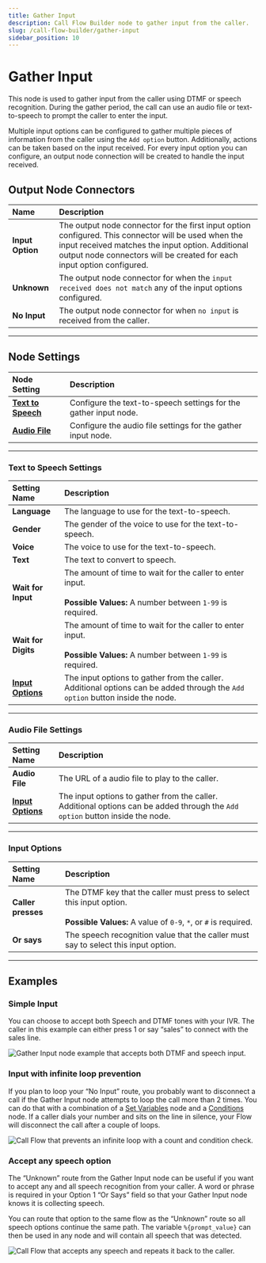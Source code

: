 ---
title: Gather Input
description: Call Flow Builder node to gather input from the caller.
slug: /call-flow-builder/gather-input
sidebar_position: 10
---

# Gather Input

This node is used to gather input from the caller using DTMF or speech recognition.
During the gather period, the call can use an audio file or text-to-speech to prompt the caller to enter the input.

Multiple input options can be configured to gather multiple pieces of information from the caller using the `Add option` button.
Additionally, actions can be taken based on the input received. 
For every input option you can configure, an output node connection will be created to handle the input received.


## **Output Node Connectors**

| Name             | Description                                                                                                                                                                                                                        |
|:-----------------|:-----------------------------------------------------------------------------------------------------------------------------------------------------------------------------------------------------------------------------------|
| **Input Option** | The output node connector for the first input option configured. This connector will be used when the input received matches the input option. Additional output node connectors will be created for each input option configured. |
| **Unknown**      | The output node connector for when the `input received does not match` any of the input options configured.                                                                                                                        |
| **No Input**     | The output node connector for when `no input` is received from the caller.                                                                                                                                                         |


---


## **Node Settings**

| Node Setting                                   | Description                                                      |
|:-----------------------------------------------|:-----------------------------------------------------------------|
| **[Text to Speech](#text-to-speech-settings)** | Configure the text-to-speech settings for the gather input node. |
| **[Audio File](#audio-file-settings)**         | Configure the audio file settings for the gather input node.     |

---


### Text to Speech Settings

| Setting Name                        | Description                                                                                                                    |
|:------------------------------------|:-------------------------------------------------------------------------------------------------------------------------------|
| **Language**                        | The language to use for the text-to-speech.                                                                                    |
| **Gender**                          | The gender of the voice to use for the text-to-speech.                                                                         |
| **Voice**                           | The voice to use for the text-to-speech.                                                                                       |
| **Text**                            | The text to convert to speech.                                                                                                 |
| **Wait for Input**                  | The amount of time to wait for the caller to enter input.<br /><br />**Possible Values:** A number between `1-99` is required. |
| **Wait for Digits**                 | The amount of time to wait for the caller to enter input.<br /><br />**Possible Values:** A number between `1-99` is required. |
| **[Input Options](#input-options)** | The input options to gather from the caller. Additional options can be added through the `Add option` button inside the node.  |


---

### Audio File Settings

| Setting Name                        | Description                                                                                                                   |
|:------------------------------------|:------------------------------------------------------------------------------------------------------------------------------|
| **Audio File**                      | The URL of a audio file to play to the caller.                                                                                |
| **[Input Options](#input-options)** | The input options to gather from the caller. Additional options can be added through the `Add option` button inside the node. |


---

### Input Options

| Setting Name       | Description                                                                                                                                     |
|:-------------------|:------------------------------------------------------------------------------------------------------------------------------------------------|
| **Caller presses** | The DTMF key that the caller must press to select this input option.<br /><br />**Possible Values:** A value of `0-9`, `*`, or `#` is required. |
| **Or says**        | The speech recognition value that the caller must say to select this input option.                                                              |

---

## **Examples**

### Simple Input

You can choose to accept both Speech and DTMF tones with your IVR. 
The caller in this example can either press 1 or say “sales” to connect with the sales line.

<Frame caption="Gather input as speech or DTMF and send call to the selected channel.">

![Gather Input node example that accepts both DTMF and speech input.](@image/call-flow/nodes/simple-input.webP)

</Frame>

### Input with infinite loop prevention

If you plan to loop your “No Input” route, you probably want to disconnect a call if the Gather Input node attempts to loop the call more than 2 times. 
You can do that with a combination of a [Set Variables](../set_variables/index.mdx) node 
and a [Conditions](../conditions/index.mdx) node.
If a caller dials your number and sits on the line in silence, your Flow will disconnect the call after a couple of loops.

<Frame caption="Call Flow that prevents an infinite loop with a count and condition check." ogImage>

![Call Flow that prevents an infinite loop with a count and condition check.](@image/call-flow/nodes/input-loop-protection.webP)

</Frame>

### Accept any speech option

The “Unknown” route from the Gather Input node can be useful if you want to accept any and all speech recognition from your caller. 
A word or phrase is required in your Option 1 “Or Says” field so that your Gather Input node knows it is collecting speech. 

You can route that option to the same flow as the “Unknown” route so all speech options continue the same path. 
The variable `%{prompt_value}` can then be used in any node and will contain all speech that was detected.

<Frame caption="Call Flow that accepts any speech and repeats it back to the caller.">

![Call Flow that accepts any speech and repeats it back to the caller.](@image/call-flow/nodes/unknown-speech-input.webP)

</Frame>


